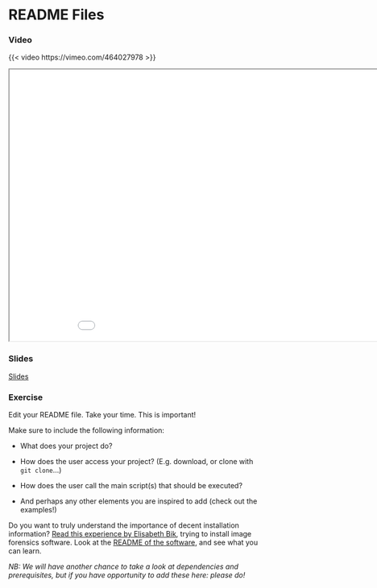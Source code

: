 # README Files

### Video

{{< video https://vimeo.com/464027978 >}}

```{=html}
<iframe class="slide-deck" src="../slides/slides_project-documentation.html" title="Version Control" width="960" height="540">
</iframe>
```

### Slides

[Slides](slides/slides_documentation.html#16)

### Exercise

Edit your README file.
Take your time. This is important!

Make sure to include the following information:

* What does your project do?

* How does the user access your project? (E.g. download, or clone with `git clone`...)

* How does the user call the main script(s) that should be executed?

* And perhaps any other elements you are inspired to add (check out the examples!)

Do you want to truly understand the importance of decent installation information?
[Read this experience by Elisabeth Bik](https://twitter.com/MicrobiomDigest/status/1283082285097422848), trying to install image forensics software.
Look at the [README of the software](https://github.com/GuidoBartoli/sherloq), and see what you can learn.

_NB: We will have another chance to take a look at dependencies and prerequisites, but if you have opportunity to add these here: please do!_
